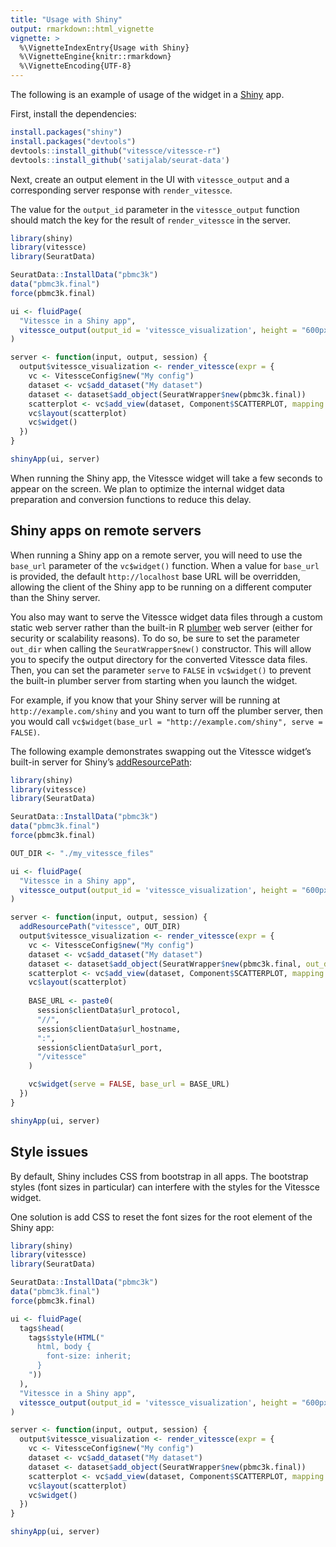 ```yaml
---
title: "Usage with Shiny"
output: rmarkdown::html_vignette
vignette: >
  %\VignetteIndexEntry{Usage with Shiny}
  %\VignetteEngine{knitr::rmarkdown}
  %\VignetteEncoding{UTF-8}
---
```


The following is an example of usage of the widget in a [Shiny](https://shiny.rstudio.com/) app.

First, install the dependencies:
```r
install.packages("shiny")
install.packages("devtools")
devtools::install_github("vitessce/vitessce-r")
devtools::install_github('satijalab/seurat-data')
```

Next, create an output element in the UI with `vitessce_output` and a corresponding server response with `render_vitessce`.

The value for the `output_id` parameter in the `vitessce_output` function should match the key for the result of `render_vitessce` in the server.

```r
library(shiny)
library(vitessce)
library(SeuratData)

SeuratData::InstallData("pbmc3k")
data("pbmc3k.final")
force(pbmc3k.final)

ui <- fluidPage(
  "Vitessce in a Shiny app",
  vitessce_output(output_id = 'vitessce_visualization', height = "600px"),
)

server <- function(input, output, session) {
  output$vitessce_visualization <- render_vitessce(expr = {
    vc <- VitessceConfig$new("My config")
    dataset <- vc$add_dataset("My dataset")
    dataset <- dataset$add_object(SeuratWrapper$new(pbmc3k.final))
    scatterplot <- vc$add_view(dataset, Component$SCATTERPLOT, mapping = "pca")
    vc$layout(scatterplot)
    vc$widget()
  })
}

shinyApp(ui, server)
```

When running the Shiny app, the Vitessce widget will take a few seconds to appear on the screen.
We plan to optimize the internal widget data preparation and conversion functions to reduce this delay.

## Shiny apps on remote servers

When running a Shiny app on a remote server, you will need to use the `base_url` parameter of the `vc$widget()` function.
When a value for `base_url` is provided, the default `http://localhost` base URL will be overridden, allowing the client of the Shiny app to be running on a different computer than the Shiny server.

You also may want to serve the Vitessce widget data files through a custom static web server rather than the built-in R [plumber](https://www.rplumber.io/) web server (either for security or scalability reasons).
To do so, be sure to set the parameter `out_dir` when calling the `SeuratWrapper$new()` constructor. This will allow you to specify the output directory for the converted Vitessce data files.
Then, you can set the parameter `serve` to `FALSE` in `vc$widget()` to prevent the built-in plumber server from starting when you launch the widget.

For example, if you know that your Shiny server will be running at `http://example.com/shiny` and you want to turn off the plumber server, then you would call `vc$widget(base_url = "http://example.com/shiny", serve = FALSE)`.

The following example demonstrates swapping out the Vitessce widget's built-in server for Shiny's [addResourcePath](https://shiny.rstudio.com/reference/shiny/1.0.2/addResourcePath.html):

```r
library(shiny)
library(vitessce)
library(SeuratData)

SeuratData::InstallData("pbmc3k")
data("pbmc3k.final")
force(pbmc3k.final)

OUT_DIR <- "./my_vitessce_files"

ui <- fluidPage(
  "Vitessce in a Shiny app",
  vitessce_output(output_id = 'vitessce_visualization', height = "600px"),
)

server <- function(input, output, session) {
  addResourcePath("vitessce", OUT_DIR)
  output$vitessce_visualization <- render_vitessce(expr = {
    vc <- VitessceConfig$new("My config")
    dataset <- vc$add_dataset("My dataset")
    dataset <- dataset$add_object(SeuratWrapper$new(pbmc3k.final, out_dir = OUT_DIR))
    scatterplot <- vc$add_view(dataset, Component$SCATTERPLOT, mapping = "pca")
    vc$layout(scatterplot)
    
    BASE_URL <- paste0(
      session$clientData$url_protocol,
      "//",
      session$clientData$url_hostname,
      ":",
      session$clientData$url_port,
      "/vitessce"
    )

    vc$widget(serve = FALSE, base_url = BASE_URL)
  })
}

shinyApp(ui, server)
```

## Style issues

By default, Shiny includes CSS from bootstrap in all apps.
The bootstrap styles (font sizes in particular) can interfere with the styles for the Vitessce widget.

One solution is add CSS to reset the font sizes for the root element of the Shiny app:

```r
library(shiny)
library(vitessce)
library(SeuratData)

SeuratData::InstallData("pbmc3k")
data("pbmc3k.final")
force(pbmc3k.final)

ui <- fluidPage(
  tags$head(
    tags$style(HTML("
      html, body {
        font-size: inherit;
      }
    "))
  ),
  "Vitessce in a Shiny app",
  vitessce_output(output_id = 'vitessce_visualization', height = "600px"),
)

server <- function(input, output, session) {
  output$vitessce_visualization <- render_vitessce(expr = {
    vc <- VitessceConfig$new("My config")
    dataset <- vc$add_dataset("My dataset")
    dataset <- dataset$add_object(SeuratWrapper$new(pbmc3k.final))
    scatterplot <- vc$add_view(dataset, Component$SCATTERPLOT, mapping = "pca")
    vc$layout(scatterplot)
    vc$widget()
  })
}

shinyApp(ui, server)
```


